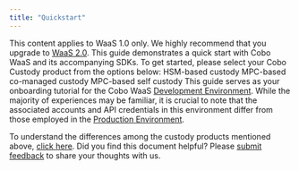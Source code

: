 ```yaml
---
title: "Quickstart"
---
```

<Note>This content applies to WaaS 1.0 only. We highly recommend that you upgrade to [WaaS 2.0](https://www.cobo.com/developers/v2/guides/overview/introduction).</Note>
This guide demonstrates a quick start with Cobo WaaS and its accompanying SDKs. To get started, please select your Cobo Custody product from the options below:
<CardGroup cols={3}>
  <Card title="Full Custody" icon="link" href="/v1/get-started/overview/full-custody-quick-start">HSM-based custody</Card>
  <Card title="MPC Co-managed Custody" icon="link" href="/v1/get-started/overview/mpc-quick-start">MPC-based co-managed custody</Card>
  <Card title="MPC Lite Custody" icon="link" href="/v1/get-started/overview/mpc-lite-quick-start">MPC-based self custody</Card>
</CardGroup>
This guide serves as your onboarding tutorial for the Cobo WaaS [Development Environment](https://home.dev.cobo.com/). While the majority of experiences may be familiar, it is crucial to note that the associated accounts and API credentials in this environment differ from those employed in the [Production Environment](https://home.custody.cobo.com/).

To understand the differences among the custody products mentioned above, [click here](https://www.cobo.com/post/how-to-choose-cobo-custody-solutions). 
<Tip>Did you find this document helpful? Please [submit feedback](https://forms.zohopublic.com/cobo/form/DocumentFeedbackForm/formperma/QvLOhxJv1_JMsJ-1dleZ8Itb_7rzN-LtgvsDdxosoVI) to share your thoughts with us.</Tip>